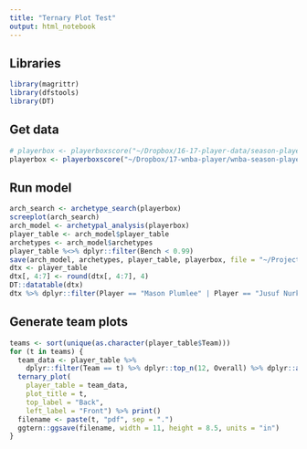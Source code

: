 ```yaml
---
title: "Ternary Plot Test"
output: html_notebook
---
```


## Libraries
```r
library(magrittr)
library(dfstools)
library(DT)
```

## Get data
```r
# playerbox <- playerboxscore("~/Dropbox/16-17-player-data/season-player-feed-04-12-2017.xlsx")
playerbox <- playerboxscore("~/Dropbox/17-wnba-player/wnba-season-player-feed-05-28-2017.xlsx")
```

## Run model
```r
arch_search <- archetype_search(playerbox)
screeplot(arch_search)
arch_model <- archetypal_analysis(playerbox)
player_table <- arch_model$player_table
archetypes <- arch_model$archetypes
player_table %<>% dplyr::filter(Bench < 0.99)
save(arch_model, archetypes, player_table, playerbox, file = "~/Projects/mastering-dfs-analytics-package/test-notebooks/ternary-data.RData")
dtx <- player_table
dtx[, 4:7] <- round(dtx[, 4:7], 4)
DT::datatable(dtx)
dtx %>% dplyr::filter(Player == "Mason Plumlee" | Player == "Jusuf Nurkic") %>% knitr::kable()
```

## Generate team plots
```r
teams <- sort(unique(as.character(player_table$Team)))
for (t in teams) {
  team_data <- player_table %>% 
    dplyr::filter(Team == t) %>% dplyr::top_n(12, Overall) %>% dplyr::arrange(desc(Overall))
  ternary_plot(
    player_table = team_data, 
    plot_title = t, 
    top_label = "Back", 
    left_label = "Front") %>% print()
  filename <- paste(t, "pdf", sep = ".")
  ggtern::ggsave(filename, width = 11, height = 8.5, units = "in")
}
```
